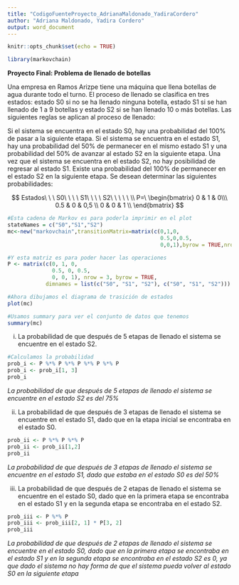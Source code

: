 ---
title: "CodigoFuenteProyecto_AdrianaMaldonado_YadiraCordero"
author: "Adriana Maldonado, Yadira Cordero"
output: word_document
---

```{r setup, include=FALSE}
knitr::opts_chunk$set(echo = TRUE)
```

```{r}
library(markovchain)
```

**Proyecto Final: Problema de llenado de botellas**

Una empresa en Ramos Arizpe tiene una máquina que llena botellas de agua durante todo el turno. El proceso de llenado se clasifica en tres estados: estado S0 si no se ha llenado ninguna botella, estado S1 si se han llenado de 1 a 9 botellas y estado S2 si se han llenado 10 o más botellas. Las siguientes reglas se aplican al proceso de llenado:

Si el sistema se encuentra en el estado S0, hay una probabilidad del 100% de pasar a la siguiente etapa.
Si el sistema se encuentra en el estado S1, hay una probabilidad del 50% de permanecer en el mismo estado S1 y una probabilidad del 50% de avanzar al estado S2 en la siguiente etapa.
Una vez que el sistema se encuentra en el estado S2, no hay posibilidad de regresar al estado S1. Existe una probabilidad del 100% de permanecer en el estado S2 en la siguiente etapa.
Se desean determinar las siguientes probabilidades:

$$
Estados\ \ \ S0\ \ \ \ S1\ \ \ \ S2\ \ \ \ \ \\
P=\
    \begin{bmatrix}
    0 & 1 & 0\\\
    0.5 & 0 & 0,5 \\
    0 & 0 & 1 \\
    \end{bmatrix}
$$
```{r}
#Esta cadena de Markov es para poderla imprimir en el plot
stateNames = c("S0","S1","S2")
mc<-new("markovchain",transitionMatrix=matrix(c(0,1,0,
                                                0.5,0,0.5,
                                                0,0,1),byrow = TRUE,nrow = 3,dimnames = list(stateNames,stateNames)))
```

```{r}
#Y esta matriz es para poder hacer las operaciones
P <- matrix(c(0, 1, 0,
              0.5, 0, 0.5,
              0, 0, 1), nrow = 3, byrow = TRUE,
            dimnames = list(c("S0", "S1", "S2"), c("S0", "S1", "S2")))
```


```{r}
#Ahora dibujamos el diagrama de trasición de estados
plot(mc)
```

```{r}
#Usamos summary para ver el conjunto de datos que tenemos
summary(mc)
```

i) La probabilidad de que después de 5 etapas de llenado el sistema se encuentre en el estado S2.

```{r}
#Calculamos la probabilidad
prob_i <- P %*% P %*% P %*% P %*% P
prob_i <- prob_i[1, 3]
prob_i
```
*La probabilidad de que después de 5 etapas de llenado el sistema se encuentre en el estado S2 es del 75%*


ii) La probabilidad de que después de 3 etapas de llenado el sistema se encuentre en el estado S1, dado que en la etapa inicial se encontraba en el estado S0.
```{r}
prob_ii <- P %*% P %*% P
prob_ii <- prob_ii[1,2]
prob_ii
```
*La probabilidad de que después de 3 etapas de llenado el sistema se encuentre en el estado S1, dado que estaba en el estado S0 es del 50%*


iii) La probabilidad de que después de 2 etapas de llenado el sistema se encuentre en el estado S0, dado que en la primera etapa se encontraba en el estado S1 y en la segunda etapa se encontraba en el estado S2.
```{r}
prob_iii <- P %*% P
prob_iii <- prob_iii[2, 1] * P[3, 2]
prob_iii
```
*La probabilidad de que después de 2 etapas de llenado el sistema se encuentre en el estado S0, dado que en la primera etapa se encontraba en el estado S1 y en la segunda etapa se encontraba en el estado S2 es 0, ya que dado el sistema no hay forma de que el sistema pueda volver al estado S0 en la siguiente etapa*